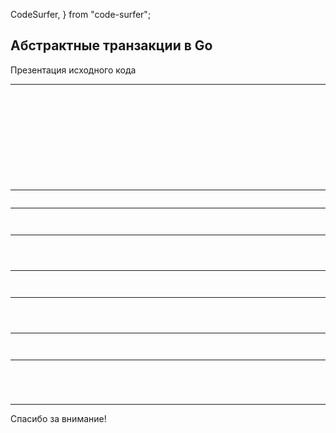   CodeSurfer,
} from "code-surfer";


## Абстрактные транзакции в Go

Презентация исходного кода

---

<CodeSurfer>

```jsx file=./src/base/app_structure.txt title="Структура проекта"
```

```jsx 16:17 file=./src/base/app_structure.txt title="Структура проекта" subtitle="Модели предметной области"
```

```jsx file=./src/base/app_structure.txt title="Структура проекта"
```

```jsx 12:13 file=./src/base/app_structure.txt title="Структура проекта" subtitle="Исполнитель команд"
```

```jsx file=./src/base/app_structure.txt title="Структура проекта"
```

```jsx 18:20 file=./src/base/app_structure.txt title="Структура проекта" subtitle="Реализация репозитория"
```

```jsx file=./src/base/app_structure.txt title="Структура проекта"
```

```jsx 14:15 file=./src/base/app_structure.txt title="Структура проекта" subtitle="Командный интерфейс"
```

```jsx file=./src/base/app_structure.txt title="Структура проекта"
```

```jsx 2:6 file=./src/base/app_structure.txt title="Структура проекта" subtitle="Точки входа"
```

```jsx file=./src/base/app_structure.txt title="Структура проекта"
```

</CodeSurfer>

---

<CodeSurfer>

```jsx file=./src/base/clean_architecture.txt title="Слои сервиса"
```

</CodeSurfer>

---

<CodeSurfer>

```jsx file=./src/base/app_structure.txt title="Слой предметной области"
```

```jsx 17 file=./src/base/app_structure.txt title="Слой предметной области"
```

</CodeSurfer>

---

<CodeSurfer>

```jsx 1:12 file=./src/base/domain/doctor.go title="Слой предметной области" subtitle="Модели ошибок"
```

```jsx 13:32 file=./src/base/domain/doctor.go title="Слой предметной области" subtitle="Модель доктора"
```

```jsx 33:50 file=./src/base/domain/doctor.go title="Слой предметной области" subtitle="Модели коллекций докторов"
```

</CodeSurfer>

---

<CodeSurfer>

```jsx file=./src/base/app_structure.txt title="Слой приложения"
```

```jsx 13 file=./src/base/app_structure.txt title="Слой приложения"
```

</CodeSurfer>

---

<CodeSurfer>

```jsx 1:18 file=./src/base/app/command_executor.go title="Слой приложения" subtitle="Исполнитель команд"
```

```jsx 19:33 file=./src/base/app/command_executor.go title="Слой приложения" subtitle="Команда 'Начать смену'"
```

```jsx 34:54 file=./src/base/app/command_executor.go title="Слой приложения" subtitle="Команда 'Закончить смену'"
```

</CodeSurfer>

---

<CodeSurfer>

```jsx file=./src/base/app_structure.txt title="Инфраструктура: адаптер postgresql"
```

```jsx 20 file=./src/base/app_structure.txt title="Инфраструктура: адаптер postgresql"
```

</CodeSurfer>

---

<CodeSurfer>

```jsx 1:21 file=./src/base/pgsql/doctor_repository.go title="Инфраструктура: адаптер postgresql" subtitle="Реализация репозитория"
```

```jsx 22:37 file=./src/base/pgsql/doctor_repository.go title="Инфраструктура: адаптер postgresql" subtitle="Извлечение модели доктора"
```

```jsx 38:50 file=./src/base/pgsql/doctor_repository.go title="Инфраструктура: адаптер postgresql" subtitle="Обновление модели доктора"
```

```jsx 51:77 file=./src/base/pgsql/doctor_repository.go title="Инфраструктура: адаптер postgresql" subtitle="Извлечение дежурных докторов"
```

</CodeSurfer>

---

Спасибо за внимание!
